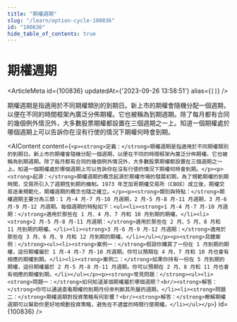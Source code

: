 ```yaml
---
title: "期權週期"
slug: "/learn/option-cycle-100836"
id: "100836"
hide_table_of_contents: true
---
```



# 期權週期

<ArticleMeta id={100836} updatedAt={'2023-09-26 13:58:51'} alias={`[]`} />
<div className='border-solid border-b border-t-0 my-4 border-[var(--ifm-color-gray-300)]' />

期權週期是指適用於不同期權類別的到期日。新上市的期權會隨機分配一個週期，以便在不同的時間框架內廣泛分佈期權。它也被稱為到期週期。除了每月都有合同的幾個例外情況外，大多數股票期權都設置在三個週期之一上。知道一個期權處於哪個週期上可以告訴你在沒有行使的情況下期權何時會到期。

<AIContent content={`<p><strong>定義：</strong>期權週期是指適用於不同期權類別的到期日。新上市的期權會隨機分配一個週期，以便在不同的時間框架內廣泛分佈期權。它也被稱為到期週期。除了每月都有合同的幾個例外情況外，大多數股票期權都設置在三個週期之一上。知道一個期權處於哪個週期上可以告訴你在沒有行使的情況下期權何時會到期。</p><p><strong>起源：</strong>期權週期的概念起源於期權市場的發展初期，為了規範期權的到期時間，交易所引入了週期性到期的機制。1973 年芝加哥期權交易所（CBOE）成立後，期權交易逐漸規範化，期權週期的概念也隨之確立。</p><p><strong>類別與特點：</strong>期權週期主要分為三類：1 月-4 月-7 月-10 月週期，2 月-5 月-8 月-11 月週期，3 月-6 月-9 月-12 月週期。每個週期的特點如下：<ul><li><strong>1 月-4 月-7 月-10 月週期：</strong>適用於那些在 1 月、4 月、7 月和 10 月到期的期權。</li><li><strong>2 月-5 月-8 月-11 月週期：</strong>適用於那些在 2 月、5 月、8 月和 11 月到期的期權。</li><li><strong>3 月-6 月-9 月-12 月週期：</strong>適用於那些在 3 月、6 月、9 月和 12 月到期的期權。</li></ul></p><p><strong>具體案例：</strong><ul><li><strong>案例一：</strong>假設你購買了一份在 1 月到期的期權，這份期權屬於 1 月-4 月-7 月-10 月週期。你可以預期在 4 月、7 月和 10 月也會有相應的期權到期。</li><li><strong>案例二：</strong>如果你持有一份在 5 月到期的期權，這份期權屬於 2 月-5 月-8 月-11 月週期。你可以預期在 2 月、8 月和 11 月也會有相應的期權到期。</li></ul></p><p><strong>常見問題：</strong><ul><li><strong>問題一：</strong>如何知道某個期權屬於哪個週期？<br/><strong>解答：</strong>你可以通過查看期權的到期月份來判斷其所屬的週期。</li><li><strong>問題二：</strong>期權週期對投資策略有何影響？<br/><strong>解答：</strong>瞭解期權週期可以幫助你更好地規劃投資策略，避免在不適當的時間行使期權。</li></ul></p>`} id={100836} />
